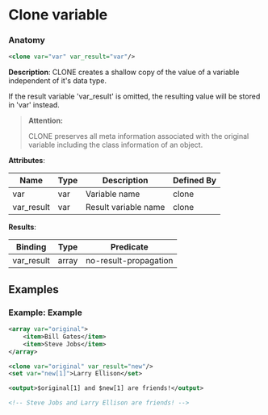 # Clone variable

### Anatomy

```xml
<clone var="var" var_result="var"/>
```

 **Description**:
 CLONE creates a shallow copy of the value of a variable independent of it's data type.

If the result variable 'var_result' is omitted, the resulting value will be stored in 'var' instead.


> **Attention:**
>
> CLONE preserves all meta information associated with the original variable including the class information of an object.

**Attributes**:

| Name | Type | Description | Defined By |
| ---- | ---- | ----------- | ---------- |
| var | var | Variable name | clone |
| var_result | var | Result variable name | clone |


**Results**:

| Binding | Type | Predicate |
| ------- | ---- | --------- |
| var_result | array | no-result-propagation |


## Examples

### Example: Example

```xml
<array var="original">
	<item>Bill Gates</item>
	<item>Steve Jobs</item>
</array>

<clone var="original" var_result="new"/>
<set var="new[1]">Larry Ellison</set>

<output>$original[1] and $new[1] are friends!</output>

<!-- Steve Jobs and Larry Ellison are friends! -->
```

